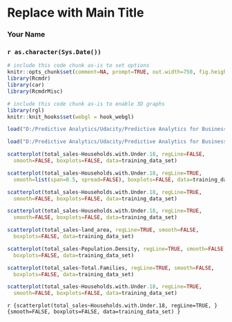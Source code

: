 <!-- R Commander Markdown Template -->

Replace with Main Title
=======================

### Your Name

### `r as.character(Sys.Date())`

```{r echo=FALSE}
# include this code chunk as-is to set options
knitr::opts_chunk$set(comment=NA, prompt=TRUE, out.width=750, fig.height=8, fig.width=8)
library(Rcmdr)
library(car)
library(RcmdrMisc)
```


```{r echo=FALSE}
# include this code chunk as-is to enable 3D graphs
library(rgl)
knitr::knit_hooks$set(webgl = hook_webgl)
```


```{r}
load("D:/Predictive Analytics/Udacity/Predictive Analytics for Business/Project 3/cleaned/training_data_set.csv")
```


```{r}
load("D:/Predictive Analytics/Udacity/Predictive Analytics for Business/Project 3/cleaned/training_data_set.csv")
```



```{r}
scatterplot(total_sales~Households.with.Under.18, regLine=FALSE, 
  smooth=FALSE, boxplots=FALSE, data=training_data_set)
```

```{r}
scatterplot(total_sales~Households.with.Under.18, regLine=TRUE, 
  smooth=list(span=0.5, spread=FALSE), boxplots=FALSE, data=training_data_set)
```

```{r}
scatterplot(total_sales~Households.with.Under.18, regLine=TRUE, 
  smooth=FALSE, boxplots=FALSE, data=training_data_set)
```

```{r}
scatterplot(total_sales~Households.with.Under.18, regLine=TRUE, 
  smooth=FALSE, boxplots=FALSE, data=training_data_set)
```

```{r}
scatterplot(total_sales~land_area, regLine=TRUE, smooth=FALSE, 
  boxplots=FALSE, data=training_data_set)
```

```{r}
scatterplot(total_sales~Population.Density, regLine=TRUE, smooth=FALSE, 
  boxplots=FALSE, data=training_data_set)
```

```{r}
scatterplot(total_sales~Total.Families, regLine=TRUE, smooth=FALSE, 
  boxplots=FALSE, data=training_data_set)
```

```{r}
scatterplot(total_sales~Households.with.Under.18, regLine=TRUE, 
  smooth=FALSE, boxplots=FALSE, data=training_data_set)
```

```{r}
{scatterplot(total_sales~Households.with.Under.18, regLine=TRUE,
} {smooth=FALSE, boxplots=FALSE, data=training_data_set)
}```


